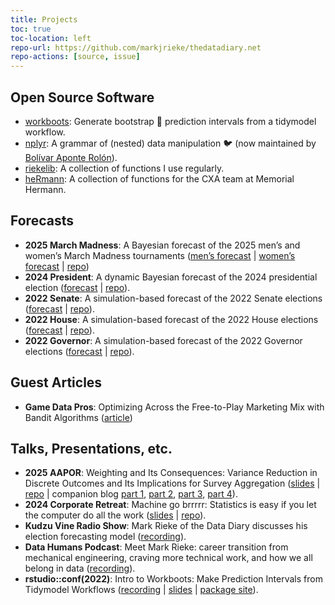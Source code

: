 ```yaml
---
title: Projects
toc: true
toc-location: left
repo-url: https://github.com/markjrieke/thedatadiary.net
repo-actions: [source, issue]
---
```


## Open Source Software

* [workboots](https://markjrieke.github.io/workboots/): Generate bootstrap 🥾 prediction intervals from a tidymodel workflow.
* [nplyr](https://jibarozzo.github.io/nplyr/): A grammar of (nested) data manipulation 🐦 (now maintained by [Bolívar Aponte Rolón](https://github.com/jibarozzo)).
* [riekelib](https://markjrieke.github.io/riekelib/): A collection of functions I use regularly.
* [heRmann](https://markjrieke.github.io/heRmann/): A collection of functions for the CXA team at Memorial Hermann.

## Forecasts

* **2025 March Madness**: A Bayesian forecast of the 2025 men's and women's March Madness tournaments ([men's forecast ](2025-march-madness/mens.qmd) | [women's forecast](2025-march-madness/womens.qmd) | [repo](https://github.com/markjrieke/2025-march-madness))
* **2024 President**: A dynamic Bayesian forecast of the 2024 presidential election ([forecast](2024-potus/National.qmd) | [repo](https://github.com/markjrieke/2024-potus)). 
* **2022 Senate**: A simulation-based forecast of the 2022 Senate elections ([forecast](2022-midterms/senate.qmd) | [repo](https://github.com/markjrieke/2022-midterm-forecasts)).
* **2022 House**: A simulation-based forecast of the 2022 House elections ([forecast](2022-midterms/house.qmd) | [repo](https://github.com/markjrieke/2022-midterm-forecasts)).
* **2022 Governor**: A simulation-based forecast of the 2022 Governor elections ([forecast](2022-midterms/governor.qmd) | [repo](https://github.com/markjrieke/2022-midterm-forecasts)).

## Guest Articles

* **Game Data Pros**: Optimizing Across the Free-to-Play Marketing Mix with Bandit Algorithms ([article](https://gamedatapros.com/optimizing-across-the-free-to-play-marketing-mix-with-bandit-algorithms/))

## Talks, Presentations, etc.

* **2025 AAPOR**: Weighting and Its Consequences: Variance Reduction in Discrete Outcomes and Its Implications for Survey Aggregation ([slides](https://markjrieke.github.io/2025-aapor/) | [repo](https://github.com/markjrieke/2025-aapor) | companion blog [part 1](../posts/2025-02-15-aapor-01/index.qmd), [part 2](../posts/2025-04-20-aapor-02/index.qmd), [part 3](../posts/2025-05-04-aapor-03/index.qmd), [part 4](../posts/2025-05-08-aapor-04/index.qmd)).
* **2024 Corporate Retreat**: Machine go brrrrr: Statistics is easy if you let the computer do all the work ([slides](https://markjrieke.github.io/2024-corporate-retreat/statistics-is-fun.html) | [repo](https://github.com/markjrieke/2024-corporate-retreat)).
* **Kudzu Vine Radio Show**: Mark Rieke of the Data Diary discusses his election forecasting model ([recording](https://www.blogtalkradio.com/kudzu/2024/09/29/mark-rieke-of-the-data-diary)).
* **Data Humans Podcast**: Meet Mark Rieke: career transition from mechanical engineering, craving more technical work, and how we all belong in data ([recording](https://open.spotify.com/episode/3WYo7Fmiv03ujIJHUs8sYh)).
* **rstudio::conf(2022)**: Intro to Workboots: Make Prediction Intervals from Tidymodel Workflows ([recording](https://www.youtube.com/watch?v=F4osY469UoY) | [slides](https://github.com/markjrieke/rstudio-conf-2022) | [package site](https://markjrieke.github.io/workboots/)).

